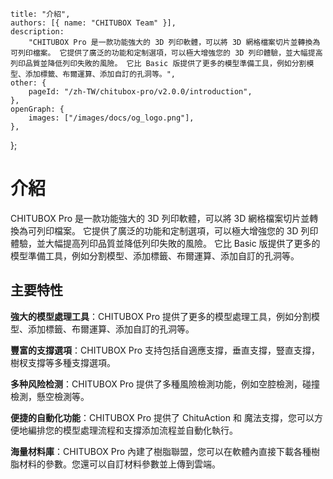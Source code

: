 	title: "介紹",
	authors: [{ name: "CHITUBOX Team" }],
	description:
		"CHITUBOX Pro 是一款功能強大的 3D 列印軟體，可以將 3D 網格檔案切片並轉換為可列印檔案。 它提供了廣泛的功能和定制選項，可以極大增強您的 3D 列印體驗，並大幅提高列印品質並降低列印失敗的風險。 它比 Basic 版提供了更多的模型準備工具，例如分割模型、添加標籤、布爾運算、添加自訂的孔洞等。",
	other: {
		pageId: "/zh-TW/chitubox-pro/v2.0.0/introduction",
	},
	openGraph: {
		images: ["/images/docs/og_logo.png"],
	},
};

# 介紹

CHITUBOX Pro 是一款功能強大的 3D 列印軟體，可以將 3D 網格檔案切片並轉換為可列印檔案。 它提供了廣泛的功能和定制選項，可以極大增強您的 3D 列印體驗，並大幅提高列印品質並降低列印失敗的風險。 它比 Basic 版提供了更多的模型準備工具，例如分割模型、添加標籤、布爾運算、添加自訂的孔洞等。

## 主要特性

**強大的模型處理工具**：CHITUBOX Pro 提供了更多的模型處理工具，例如分割模型、添加標籤、布爾運算、添加自訂的孔洞等。

**豐富的支撐選項**：CHITUBOX Pro 支持包括自適應支撐，垂直支撐，豎直支撐，樹杈支撐等多種支撐選項。

**多种风险检测**：CHITUBOX Pro 提供了多種<NextLink href="/zh-TW/chitubox-pro/latest/risk-detection">風險檢測</NextLink>功能，例如空腔檢測，碰撞檢測，懸空檢測等。

**便捷的自動化功能**：CHITUBOX Pro 提供了 <NextLink href="/zh-TW/chitubox-pro/latest/chitu-action">ChituAction</NextLink> 和 <NextLink href="/zh-TW/chitubox-pro/latest/support/magic-support">魔法支撐</NextLink>，您可以方便地編排您的模型處理流程和支撐添加流程並自動化執行。

**海量材料庫**：CHITUBOX Pro 內建了樹脂聯盟，您可以在軟體內直接下載各種樹脂材料的參數。您還可以自訂材料參數並上傳到雲端。
